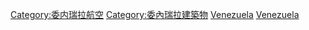 [[Category:委内瑞拉航空|Category:委内瑞拉航空]]
[[Category:委內瑞拉建築物‎|Category:委內瑞拉建築物‎]]
[[Category:南美洲機場|Venezuela]]
[[Category:各国机场|Venezuela]]